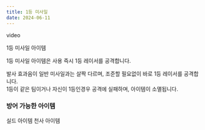 ```yaml
---
title: 1등 미사일
date: 2024-06-11
---
```


<Division className="mdRatio">video</Division>

<Sprite className="item" backgroundPosition="-10px -12px">1등 미사일 아이템</Sprite>

<Bq>1등 미사일 아이템은 사용 즉시 1등 레이서를 공격합니다.</Bq>

발사 효과음이 일반 미사일과는 살짝 다르며, 조준할 필요없이 바로 1등 레이서를 공격합니다.<br/>
1등이 같은 팀이거나 자신이 1등인경우 공격에 실패하며, 아이템이 소멸됩니다.

### 방어 가능한 아이템

<Division className="mdFlex mdCg">
    <Sprite className="item" backgroundPosition="-244px -165px">실드 아이템</Sprite>
    <Sprite className="item" backgroundPosition="-87px -13px">천사 아이템</Sprite>
</Division>